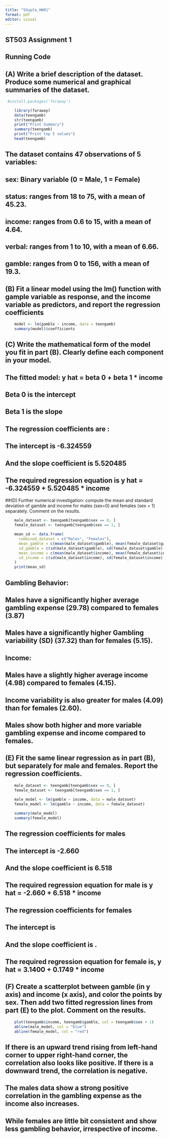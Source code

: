 ```yaml
---
title: "SGupta_HW01"
format: pdf
editor: visual
---
```


## ST503 Assignment 1

## Running Code

##  (A) Write a brief description of the dataset. Produce some numerical and graphical summaries of the dataset.
```r
 #install.packages('faraway')
```

```r
    library(faraway)
    data(teengamb)
    str(teengamb)
    print("Print Summary")
    summary(teengamb)
    print("Print top 5 values")
    head(teengamb)
```

## The dataset contains 47 observations of 5 variables:
##  sex: Binary variable (0 = Male, 1 = Female)
##  status: ranges from 18 to 75, with a mean of 45.23.
##  income: ranges from 0.6 to 15, with a mean of 4.64.
##  verbal: ranges from 1 to 10, with a mean of 6.66.
## gamble: ranges from 0 to 156, with a mean of 19.3.


## (B) Fit a linear model using the lm() function with gample variable as response, and the income variable as predictors, and report the regression coefficients

```r
    model <- lm(gamble ~ income, data = teengamb)
    summary(model)$coefficients

```


## (C) Write the mathematical form of the model you fit in part (B). Clearly define each component in your model.

## The fitted model: y hat = beta 0 + beta 1 * income 
## Beta 0 is the intercept 
## Beta 1 is the slope 

## The regression coefficients are :
  
## The intercept is -6.324559
## And the slope coefficient is 5.520485
## The required regression equation is y hat = -6.324559 + 5.520485 * income 

##(D) Further numerical investigation: compute the mean and standard deviation of gamble and income for males (sex=0) and females (sex = 1) separately. Comment on the results.

``` r
    male_dataset <- teengamb[teengamb$sex == 0, ]
    female_dataset <- teengamb[teengamb$sex == 1, ]

    mean_sd <- data.frame(
      combined_dataset = c("Males", "Females"),
      mean_gamble = c(mean(male_dataset$gamble), mean(female_dataset$gamble)),
      sd_gamble = c(sd(male_dataset$gamble), sd(female_dataset$gamble)),
      mean_income = c(mean(male_dataset$income), mean(female_dataset$income)),
      sd_income = c(sd(male_dataset$income), sd(female_dataset$income))
    )
    print(mean_sd)


```


## Gambling Behavior:
## Males have a significantly higher average gambling expense (29.78) compared to females (3.87)
## Males have a significantly higher Gambling variability (SD) (37.32) than for females (5.15).
## Income:
## Males have a slightly higher average income (4.98) compared to females (4.15).
## Income variability is also greater for males (4.09) than for females (2.60).
## Males show both higher and more variable gambling expense and income compared to females.



## (E) Fit the same linear regression as in part (B), but separately for male and females. Report the regression coefficients.

``` r
    
    male_dataset <- teengamb[teengamb$sex == 0, ]
    female_dataset <- teengamb[teengamb$sex == 1, ]
    
    male_model <- lm(gamble ~ income, data = male_dataset)
    female_model <- lm(gamble ~ income, data = female_dataset)

    summary(male_model)
    summary(female_model)

```

## The regression coefficients for males
## The intercept is -2.660
## And the slope coefficient is 6.518
## The required regression equation for male is y hat =  -2.660 + 6.518 * income 

## The regression coefficients for females
## The intercept is 
## And the slope coefficient is .
## The required regression equation for female is, y hat =  3.1400 + 0.1749 * income 


## (F) Create a scatterplot between gamble (in y axis) and income (x axis), and color the points by sex. Then add two fitted regression lines from part (E) to the plot. Comment on the results.

``` r
    plot(teengamb$income, teengamb$gamble, col = teengamb$sex + 1)
    abline(male_model, col = "blue")
    abline(female_model, col = "red")
```

## If there is an upward trend rising from left-hand corner to upper right-hand corner, the correlation also looks like positive. If there is a downward trend, the correlation is negative.
## The males data show a strong positive correlation in the gambling expense as the income also increases. 
## While females are little bit consistent and show less gambling behavior, irrespective of income.